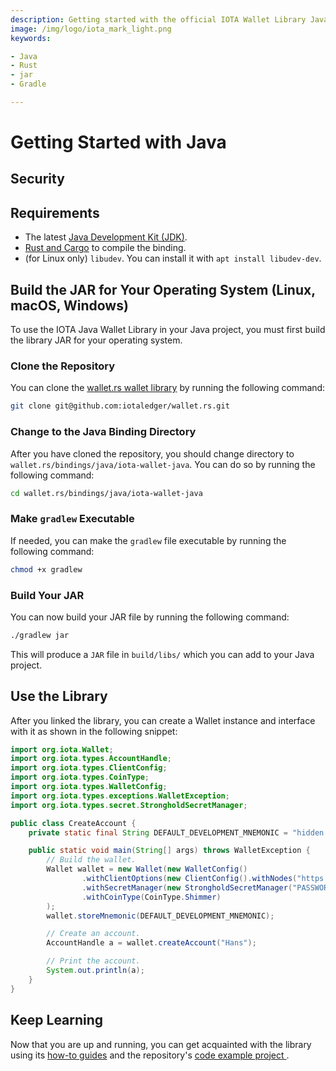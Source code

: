 ```yaml
---
description: Getting started with the official IOTA Wallet Library Java binding.
image: /img/logo/iota_mark_light.png
keywords:

- Java
- Rust
- jar
- Gradle

---
```


# Getting Started with Java

## Security

<WarningPasswordStorage/>

## Requirements

* The latest [Java Development Kit (JDK)](https://www.oracle.com/java/technologies/downloads/).
* [Rust and Cargo](https://doc.rust-lang.org/cargo/getting-started/installation.html) to compile the binding.
* (for Linux only) `libudev`. You can install it with `apt install libudev-dev`.

## Build the JAR for Your Operating System (Linux, macOS, Windows)

To use the IOTA Java Wallet Library in your Java project, you must first build the library JAR for your operating
system.

### Clone the Repository

You can clone the [wallet.rs wallet library](https://github.com/iotaledger/wallet.rs) by running the following command:

```bash
git clone git@github.com:iotaledger/wallet.rs.git
```

### Change to the Java Binding Directory

After you have cloned the repository, you should change directory to `wallet.rs/bindings/java/iota-wallet-java`. You can do so by
running the following command:

```bash
cd wallet.rs/bindings/java/iota-wallet-java
```

### Make `gradlew` Executable

If needed, you can make the `gradlew` file executable by running the following command:

```bash
chmod +x gradlew
```

### Build Your JAR

You can now build your JAR file by running the following command:

```bash
./gradlew jar
```

This will produce a `JAR` file in `build/libs/` which you can add to your Java project.

## Use the Library

After you linked the library, you can create a Wallet instance and interface with it as shown in the following snippet:

```java
import org.iota.Wallet;
import org.iota.types.AccountHandle;
import org.iota.types.ClientConfig;
import org.iota.types.CoinType;
import org.iota.types.WalletConfig;
import org.iota.types.exceptions.WalletException;
import org.iota.types.secret.StrongholdSecretManager;

public class CreateAccount {
    private static final String DEFAULT_DEVELOPMENT_MNEMONIC = "hidden enroll proud copper decide negative orient asset speed work dolphin atom unhappy game cannon scheme glow kid ring core name still twist actor";

    public static void main(String[] args) throws WalletException {
        // Build the wallet.
        Wallet wallet = new Wallet(new WalletConfig()
                .withClientOptions(new ClientConfig().withNodes("https://api.testnet.shimmer.network"))
                .withSecretManager(new StrongholdSecretManager("PASSWORD_FOR_ENCRYPTION", null, "example-wallet"))
                .withCoinType(CoinType.Shimmer)
        );
        wallet.storeMnemonic(DEFAULT_DEVELOPMENT_MNEMONIC);

        // Create an account.
        AccountHandle a = wallet.createAccount("Hans");

        // Print the account.
        System.out.println(a);
    }
}
```

## Keep Learning

Now that you are up and running, you can get acquainted with the library using
its [how-to guides](../how_tos/_run_how_tos.md) and the
repository's [code example project ](https://github.com/iotaledger/wallet.rs/tree/develop/bindings/java/iota-wallet-java/examples/ExampleProject/src).

